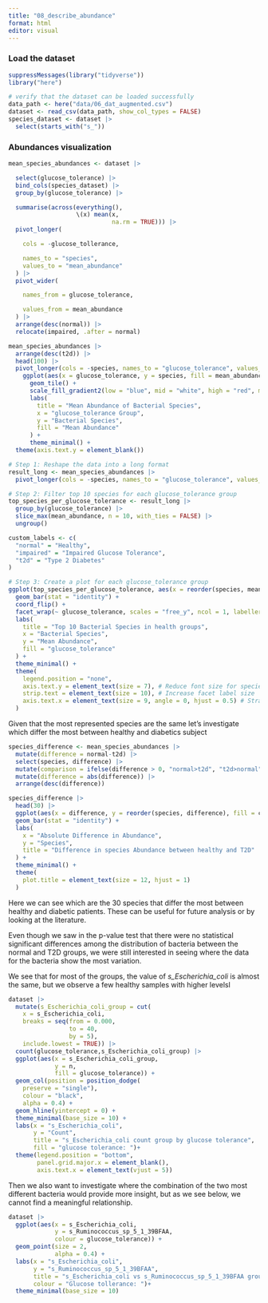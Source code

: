 ```yaml
---
title: "08_describe_abundance"
format: html
editor: visual
---
```


### Load the dataset

```r
suppressMessages(library("tidyverse"))
library("here")
```

```r
# verify that the dataset can be loaded successfully
data_path <- here("data/06_dat_augmented.csv")
dataset <- read_csv(data_path, show_col_types = FALSE)
species_dataset <- dataset |> 
  select(starts_with("s_"))
```

### Abundances visualization

```r
mean_species_abundances <- dataset |> 

  select(glucose_tolerance) |> 
  bind_cols(species_dataset) |> 
  group_by(glucose_tolerance) |> 

  summarise(across(everything(),
                   \(x) mean(x,
                             na.rm = TRUE))) |>
  pivot_longer(

    cols = -glucose_tollerance,

    names_to = "species", 
    values_to = "mean_abundance"
  ) |> 
  pivot_wider(

    names_from = glucose_tolerance,

    values_from = mean_abundance
  ) |> 
  arrange(desc(normal)) |> 
  relocate(impaired, .after = normal)
```

```r
mean_species_abundances |> 
  arrange(desc(t2d)) |>
  head(100) |> 
  pivot_longer(cols = -species, names_to = "glucose_tolerance", values_to = "mean_abundance") |> 
    ggplot(aes(x = glucose_tolerance, y = species, fill = mean_abundance)) +
      geom_tile() +
      scale_fill_gradient2(low = "blue", mid = "white", high = "red", midpoint = 2) + 
      labs(
        title = "Mean Abundance of Bacterial Species",
        x = "glucose_tolerance Group",
        y = "Bacterial Species",
        fill = "Mean Abundance"
      ) +
      theme_minimal() +
  theme(axis.text.y = element_blank())
```

```r
# Step 1: Reshape the data into a long format
result_long <- mean_species_abundances |> 
  pivot_longer(cols = -species, names_to = "glucose_tolerance", values_to = "mean_abundance")

# Step 2: Filter top 10 species for each glucose_tolerance group
top_species_per_glucose_tolerance <- result_long |> 
  group_by(glucose_tolerance) |> 
  slice_max(mean_abundance, n = 10, with_ties = FALSE) |> 
  ungroup()

custom_labels <- c(
  "normal" = "Healthy",
  "impaired" = "Impaired Glucose Tolerance",
  "t2d" = "Type 2 Diabetes"
)

# Step 3: Create a plot for each glucose_tolerance group
ggplot(top_species_per_glucose_tolerance, aes(x = reorder(species, mean_abundance), y = mean_abundance, fill = glucose_tolerance)) +
  geom_bar(stat = "identity") +
  coord_flip() +
  facet_wrap(~ glucose_tolerance, scales = "free_y", ncol = 1, labeller = labeller(glucose_tolerance = custom_labels)) +  
  labs(
    title = "Top 10 Bacterial Species in health groups",
    x = "Bacterial Species",
    y = "Mean Abundance",
    fill = "glucose_tolerance"
  ) +
  theme_minimal() +
  theme(
    legend.position = "none",
    axis.text.y = element_text(size = 7), # Reduce font size for species names
    strip.text = element_text(size = 10), # Increase facet label size
    axis.text.x = element_text(size = 9, angle = 0, hjust = 0.5) # Straighten x-axis values
  )


```

Given that the most represented species are the same let's investigate which differ the most between healthy and diabetics subject

```r
species_difference <- mean_species_abundances |> 
  mutate(difference = normal-t2d) |> 
  select(species, difference) |> 
  mutate(comparison = ifelse(difference > 0, "normal>t2d", "t2d>normal")) |> 
  mutate(difference = abs(difference)) |> 
  arrange(desc(difference))
```

```r
species_difference |> 
  head(30) |> 
  ggplot(aes(x = difference, y = reorder(species, difference), fill = comparison)) + 
  geom_bar(stat = "identity") + 
  labs(
    x = "Absolute Difference in Abundance",
    y = "Species",
    title = "Difference in species Abundance between healthy and T2D"
  ) +
  theme_minimal() +
  theme(
    plot.title = element_text(size = 12, hjust = 1)
  )
```

Here we can see which are the 30 species that differ the most between healthy and diabetic patients. These can be useful for future analysis or by looking at the literature.

Even though we saw in the p-value test that there were no statistical significant differences among the distribution of bacteria between the normal and T2D groups, we were still interested in seeing where the data for the bacteria show the most variation.

We see that for most of the groups, the value of *s_Escherichia_coli* is almost the same, but we observe a few healthy samples with higher levelsl

```r
dataset |> 
  mutate(s_Escherichia_coli_group = cut(
    x = s_Escherichia_coli,
    breaks = seq(from = 0.000,
                 to = 40,
                 by = 5),
    include.lowest = TRUE)) |> 
  count(glucose_tolerance,s_Escherichia_coli_group) |> 
  ggplot(aes(x = s_Escherichia_coli_group,
             y = n,
             fill = glucose_tolerance)) +
  geom_col(position = position_dodge(
    preserve = "single"),
    colour = "black",
    alpha = 0.4) +
  geom_hline(yintercept = 0) +
  theme_minimal(base_size = 10) +
  labs(x = "s_Escherichia_coli",
       y = "Count",
       title = "s_Escherichia_coli count group by glucose tolerance",
       fill = "glucose tolerance: ")+
  theme(legend.position = "bottom",
        panel.grid.major.x = element_blank(),
        axis.text.x = element_text(vjust = 5))
```

Then we also want to investigate where the combination of the two most different bacteria would provide more insight, but as we see below, we cannot find a meaningful relationship.

```r
dataset |>
  ggplot(aes(x = s_Escherichia_coli,
             y = s_Ruminococcus_sp_5_1_39BFAA,
             colour = glucose_tolerance)) +
  geom_point(size = 2,
             alpha = 0.4) +
  labs(x = "s_Escherichia_coli",
       y = "s_Ruminococcus_sp_5_1_39BFAA",
       title = "s_Escherichia_coli vs s_Ruminococcus_sp_5_1_39BFAA groupt by glucose tolerance",
       colour = "Glucose tollerance: ")+
  theme_minimal(base_size = 10)
```
